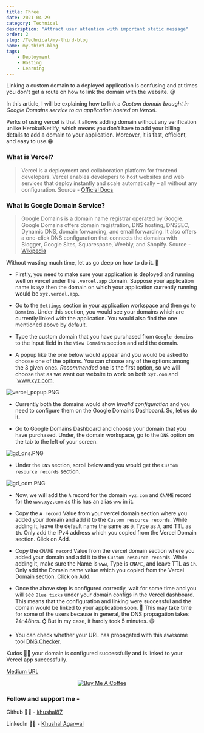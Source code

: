 ```yaml
---
title: Three
date: 2021-04-29
category: Technical
description: "Attract user attention with important static message"
order: 2
slug: /Technical/my-third-blog
name: my-third-blog
tags:
    - Deployment
    - Hosting
    - Learning
---
```


Linking a custom domain to a deployed application is confusing and at times you don't get a route on how to link the domain with the website. 😫

In this article, I will be explaining how to link a _Custom domain brought in Google Domains service to an application hosted on Vercel_.

Perks of using vercel is that it allows adding domain without any verification unlike Heroku/Netlify, which means you don't have to add your billing details to add a domain to your application. Moreover, it is fast, efficient, and easy to use.😁

### What is Vercel?

> ​Vercel is a deployment and collaboration platform for frontend developers. ​Vercel enables developers to host websites and web services that deploy instantly and scale automatically – all without any configuration. Source - [Official Docs](https://vercel.com/docs)

### What is Google Domain Service?

> Google Domains is a domain name registrar operated by Google. Google Domains offers domain registration, DNS hosting, DNSSEC, Dynamic DNS, domain forwarding, and email forwarding. It also offers a one-click DNS configuration that connects the domains with Blogger, Google Sites, Squarespace, Weebly, and Shopify. Source - [Wikipedia](https://en.wikipedia.org/wiki/Google_Domains)

Without wasting much time, let us go deep on how to do it. 🤔

-   Firstly, you need to make sure your application is deployed and running well on vercel under the `.vercel.app` domain. Suppose your application name is `xyz` then the domain on which your application currently running would be `xyz.vercel.app`.

-   Go to the `Settings` section in your application workspace and then go to `Domains`. Under this section, you would see your domains which are currently linked with the application. You would also find the one mentioned above by default.

-   Type the custom domain that you have purchased from `Google domains` to the Input field in the `View Domains` section and add the domain.

-   A popup like the one below would appear and you would be asked to choose one of the options. You can choose any of the options among the 3 given ones. _Recommended_ one is the first option, so we will choose that as we want our website to work on both `xyz.com` and `www.xyz.com.

![vercel_popup.PNG](https://cdn.hashnode.com/res/hashnode/image/upload/v1619718995429/oEW54x4cI.png)

-   Currently both the domains would show _Invalid configuration_ and you need to configure them on the Google Domains Dashboard. So, let us do it.

-   Go to Google Domains Dashboard and choose your domain that you have purchased. Under, the domain workspace, go to the `DNS` option on the tab to the left of your screen.

![gd_dns.PNG](https://cdn.hashnode.com/res/hashnode/image/upload/v1619719184146/xHLqBljzf.png)

-   Under the `DNS` section, scroll below and you would get the `Custom resource records` section.

![gd_cdm.PNG](https://cdn.hashnode.com/res/hashnode/image/upload/v1619719310167/PxL9Mr1dm.png)

-   Now, we will add the `A` record for the domain `xyz.com` and `CNAME` record for the `www.xyz.com` as this has an alias `www` in it.

-   Copy the `A record` Value from your vercel domain section where you added your domain and add it to the `Custom resource records`. While adding it, leave the default name the same as `@`, Type as `A`, and TTL as `1h`. Only add the IPv4 address which you copied from the Vercel Domain section. Click on Add.

-   Copy the `CNAME record` Value from the vercel domain section where you added your domain and add it to the `Custom resource records`. While adding it, make sure the Name is `www`, Type is `CNAME`, and leave TTL as `1h`. Only add the Domain name value which you copied from the Vercel Domain section. Click on Add.

-   Once the above step is configured correctly, wait for some time and you will see `Blue ticks` under your domain configs in the Vercel dashboard. This means that the configuration and linking were successful and the domain would be linked to your application soon. 🎊 This may take time for some of the users because in general, the DNS propagation takes 24-48hrs. ⌚ But in my case, it hardly took 5 minutes. 😄

-   You can check whether your URL has propagated with this awesome tool [DNS Checker](https://dnschecker.org/).

Kudos 👏👏 your domain is configured successfully and is linked to your Vercel app successfully.

[Medium URL](https://khushal87.medium.com/linking-a-custom-domain-from-google-domains-to-vercel-app-961652302107)

<p align="center">
    <a href="https://www.buymeacoffee.com/khushal87" target="_blank">
        <img
            src="https://www.buymeacoffee.com/assets/img/custom_images/orange_img.png"
            alt="Buy Me A Coffee"
            style={{
                height: "60px",
                width: "220px",
                boxShadow: "00px 3px 2px 0px rgba(190, 190, 190, 0.5)",
            }}
        />
    </a>
</p>

### Follow and support me -

Github 👨‍💻 - [khushal87](https://github.com/khushal87)

LinkedIn 👨‍💻 - [Khushal Agarwal](https://www.linkedin.com/in/khushal87/)
